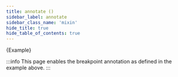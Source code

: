```yaml
---
title: annotate ()
sidebar_label: annotate
sidebar_class_name: 'mixin'
hide_title: true
hide_table_of_contents: true
---
```


<DocPage fieldName="annotate" fieldType="function" spec={Spec} />
<AddClassToPage classNames="annotate-example" />

<CodeBlock className="language-scss">
  {Example}
</CodeBlock>

:::info
This page enables the breakpoint annotation as defined in the example above.
:::
